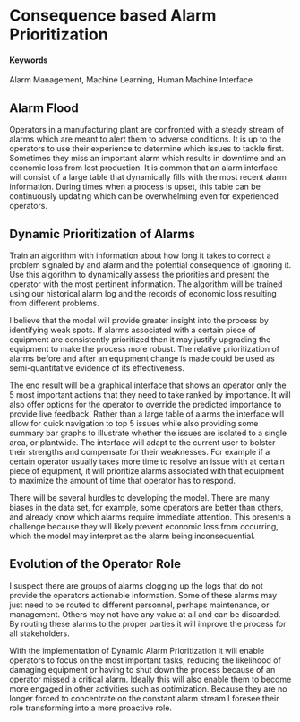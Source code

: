 # Consequence based Alarm Prioritization

#### Keywords {-}

Alarm Management, Machine Learning, Human Machine Interface

## Alarm Flood

Operators in a manufacturing plant are confronted with a steady stream of alarms which are meant to alert them to adverse conditions.  It is up to the operators to use their experience to determine which issues to tackle first.  Sometimes they miss an important alarm which results in downtime and an economic loss from lost production.  It is common that an alarm interface will consist of a large table that dynamically fills with the most recent alarm information.  During times when a process is upset, this table can be continuously updating which can be overwhelming even for experienced operators.

## Dynamic Prioritization of Alarms

Train an algorithm with information about how long it takes to correct a problem signaled by and alarm and the potential consequence of ignoring it.  Use this algorithm to dynamically assess the priorities and present the operator with the most pertinent information.  The algorithm will be trained using our historical alarm log and the records of economic loss resulting from different problems.

I believe that the model will provide greater insight into the process by identifying weak spots.  If alarms associated with a certain piece of equipment are consistently prioritized then it may justify upgrading the equipment to make the process more robust.  The relative prioritization of alarms before and after an equipment change is made could be used as semi-quantitative evidence of its effectiveness.

The end result will be a graphical interface that shows an operator only the 5 most important actions that they need to take ranked by importance.  It will also offer options for the operator to override the predicted importance to provide live feedback.  Rather than a large table of alarms the interface will allow for quick navigation to top 5 issues while also providing some summary bar graphs to illustrate whether the issues are isolated to a single area, or plantwide.  The interface will adapt to the current user to bolster their strengths and compensate for their weaknesses.  For example if a certain operator usually takes more time to resolve an issue with at certain piece of equipment, it will prioritize alarms associated with that equipment to maximize the amount of time that operator has to respond.

There will be several hurdles to developing the model.  There are many biases in the data set, for example, some operators are better than others, and already know which alarms require immediate attention.  This presents a challenge because they will likely prevent economic loss from occurring, which the model may interpret as the alarm being inconsequential.

## Evolution of the Operator Role

I suspect there are groups of alarms clogging up the logs that do not provide the operators actionable information.  Some of these alarms may just need to be routed to different personnel, perhaps maintenance, or management.  Others may not have any value at all and can be discarded.  By routing these alarms to the proper parties it will improve the process for all stakeholders.

With the implementation of Dynamic Alarm Prioritization it will enable operators to focus on the most important tasks, reducing the likelihood of damaging equipment or having to shut down the process because of an operator missed a critical alarm.  Ideally this will also enable them to become more engaged in other activities such as optimization.  Because they are no longer forced to concentrate on the constant alarm stream I foresee their role transforming into a more proactive role.
